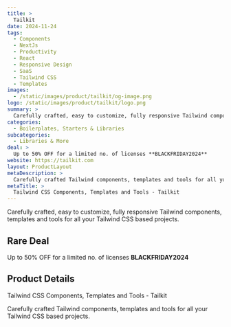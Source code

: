 ```yaml
---
title: >
  Tailkit
date: 2024-11-24
tags:
  - Components
  - NextJs
  - Productivity
  - React
  - Responsive Design
  - SaaS
  - Tailwind CSS
  - Templates
images:
  - /static/images/product/tailkit/og-image.png
logo: /static/images/product/tailkit/logo.png
summary: >
  Carefully crafted, easy to customize, fully responsive Tailwind components, templates and tools for all your Tailwind CSS based projects.
categories:
  - Boilerplates, Starters & Libraries
subcategories:
  - Libraries & More
deal: >
  Up to 50% OFF for a limited no. of licenses **BLACKFRIDAY2024**
website: https://tailkit.com
layout: ProductLayout
metaDescription: >
  Carefully crafted Tailwind components, templates and tools for all your Tailwind CSS based projects.
metaTitle: >
  Tailwind CSS Components, Templates and Tools - Tailkit
---
```

Carefully crafted, easy to customize, fully responsive Tailwind components, templates and tools for all your Tailwind CSS based projects.

## Rare Deal

Up to 50% OFF for a limited no. of licenses **BLACKFRIDAY2024**

## Product Details
Tailwind CSS Components, Templates and Tools - Tailkit

Carefully crafted Tailwind components, templates and tools for all your Tailwind CSS based projects.

